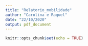 ```yaml
---
title: "Relatorio_mobilidade"
author: "Carolina e Raquel"
date: "22/10/2020"
output: pdf_document
---
```


```r
knitr::opts_chunk$set(echo = TRUE)
```

